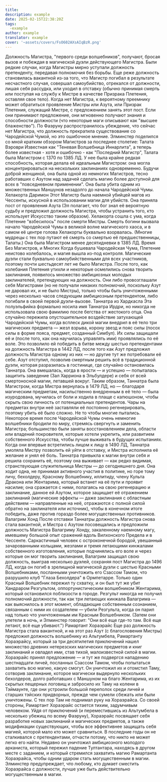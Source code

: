 ```yaml
---
title: 
description: example
date: 2025-02-15T22:38:20Z
tags:
  -example
author: example
translator: example
cover: '~assets/covers/FsO602AXsAIqBzR.png'
---
```


Должность Магистра, "первого среди волшебников", получают, бросая вызов и побеждая в магической дуэли действующего Магистра. Были редкие случаи, когда Магистры мирно уступали должность претенденту, передавая полномочия без борьбы.
Еще реже должность становилась вакантной из-за того, что Магистр погибал в результате несчастного случая, совершал самоубийство, отрекался от должности, лишая себя рассудка, или уходил в отставку (обычно принимая смерть или поступая на службу к Мистре в качестве Призрака Плетения, оставляя свое тело).
Когда нет Магистра, к вероятному преемнику может обратиться проявление Мистры или Азута, или Призрак Плетения, служащий Мистре, с предложением занять этот пост. Если они принимают предложение, они мгновенно получают знания и способности должности (что некоторые маги описывают как "высшее блаженство").
По Фаэруну распространилось убеждение, что сейчас нет Магистра, что должность прекратила существование со Чародейской Чумой, но это ошибочное мнение.
Элминстер поделился со мной кратким обзором Магистров за последнее столетие:
Талата Вэроври Известная как "Теневая Волшебница Иннарлита", а теперь более известная - хотя и ошибочно - как "Последний Магистр", Талата была Магистром с 1370 по 1385 ЛД. У нее была крайне редкая способность, которая делала её идеальным Магистром: она могла концентрироваться на нескольких заклинаниях одновременно. Будучи доброй женщиной, она была одной из немногих Магистров, тесно работавших с Азутом над задачей сделать магию более доступной для всех в "повседневном применении". Она была убита одним из множественных Маншунов незадолго до начала Чародейской Чумы.
Хелакорта Даримон Этот Магистр была наемной убийцей магов из Чессенты, искусной в использовании магии для убийств. Она приняла пост от проявления Азута (Эл полагает, что бог знал её вероятную судьбу и предложил должность Магистра, чтобы устранить того, кто использует Искусство таким образом). Хелакорта сошла с ума, когда Плетение "взбесилось" после смерти Мистры. Смерть богини вызвала начало Чародейской Чумы в великой волне магического хаоса, и в самом её центре голова Хелакорты буквально взорвалась. (Многие мудрецы с тех пор путают её смерть со смертью её предшественницы, Талаты.) Она была Магистром менее десятидневки в 1385 ЛД.
Время Без Магистров, и Многих Когда бушевала Чародейская Чума, Плетение неистово колебалось, и магия вышла из-под контроля. Магические дуэли стали буквально самоубийственными для всех участников, поэтому почти шестьдесят лет не было Магистра. После того, как колебания Плетения утихли и некоторые осмелились снова творить заклинания, появилось множество амбициозных молодых заклинателей, претендующих на должность. Они либо провозглашали себя Магистрами (но не получали никаких полномочий, поскольку Азут не даровал их, и не было Мистры), только чтобы быть уничтоженными через несколько часов следующим амбициозным претендентом, либо погибали в своей первой дуэли-вызове.
Таннатра из Хардкасла Эта полуэльфийка формально носила имя Таннатра Ирдри, но никогда не использовала свою фамилию после бегства от жестокого отца. Она случайно пережила опустошительное воздействие затухающей Чародейской Чумы, когда всплеск дикой магии внедрил в её тело три магических предмета — жезл взрыва, корону звезд и пояс силы (посох силы в форме пояса, предмет, созданный Симбул). Их силы защищали её и (после того, как она научилась управлять ими) проявлялись по её воле. Это позволило ей победить в битве между шестью претендентами на должность Магистра в 1442 ЛД, после того как Азут предложил должность Магистра одному из них — но другие тут же потребовали её себе. Азут отступил, позволив смертным решить всё в традиционной дуэли, которая разразилась в гостинице, где случайно остановилась Таннатра. Она вмешалась, когда в ярости — и успешно — попыталась защитить заведение (Зал Харриона в Эльбулдере) и себя от всей смертоносной магии, летавшей вокруг.
Таким образом, Таннатра была Магистром, когда Мистра вернулась в 1479 ЛД, но — благодаря магическим предметам, насильственно внедренным в её тело — была изуродована, мучилась от боли и ходила в плаще с капюшоном, чтобы скрыть свою личность от потенциальных претендентов. Чары на предметах внутри неё заставляли её постоянно регенерировать, поэтому убить её было сложно.
Не то чтобы многие пытались. Некоторое время после Чародейской Чумы очень немногие волшебники бродили по миру, стремясь свергнуть и заменить Магистра; большинство были заняты восстановлением дела, области или владений покровителя, которые хотели укрепить, или развитием собственного Искусства, чтобы лучше выживать в будущих испытаниях.
Когда они впервые встретились лицом к лицу в 1490 ЛД, Таннатра умоляла Мистру позволить ей уйти в отставку, и Мистра исполнила её желание и унял её боль. Таннатра привыкла к магии внутри себя и решила сохранить её, поэтому она выживает — как редко видимая, странствующая служительница Мистры — до сегодняшнего дня. Она ходит одна, не принимая активного участия в политике, но горе тому личу, бехолдеру, Красному Волшебнику, иллитиду, члену Культа Дракона или Жентарима, который встанет на её пути и проявит насилие; она сражается с ними, полагаясь на свою регенерацию и заклинание, данное ей Азутом, которое защищает её отражением заклинаний (магические эффекты — даже заклинания с областным действием — направленные на неё, отражаются с полной силой обратно на заклинателя или источник), чтобы в конечном итоге победить, даже против гораздо более могущественных противников.
Валагрим Хонд После отставки Таннатры должность Магистра снова стала вакантной, и Мистра с Азутом посовещались и предложили должность Магистра Валагриму Хонду, закаленному наемному магу, имевшему большой опыт сражений вдоль Вилхонского Предела и в Чессенте. Саркастичный человек с остроконечной бородой, увешанный зачарованными кольцами, жезлами и тремя летающими кинжалами собственного изготовления, которые подчинялись его воле и через которые он мог творить заклинания, Валагрим защищал свою должность, выиграв несколько дуэлей, сохраняя пост Магистра до 1496 ЛД, когда он погиб в зрелищной магической дуэли с шестью Красными Волшебниками, посланными уничтожить его Сзассом Тамом, что разрушило клуб "Глаза Бехолдера" в Ормпетарре. Только один Красный Волшебник пережил ту схватку, и он был тут же убит Хандраром Резгультом, оппортунистическим волшебником Жентарима, который остановился поблизости в городе. Резгульт никогда не получил полномочий должности, так как три летающих кинжала Валагрима — как выяснилось в этот момент, обладающие собственным сознанием, связанным с ними их создателем — убили Резгульта, когда он парил над только что уничтоженным им Красным Волшебником. (Затем они улетели в ночь, и Элминстер говорит: "Они всё еще где-то там. Всё еще летают, всё еще убивают.")
Рамартант Хораэрайс Еще раз должность Магистра стала вакантной, и на этот раз Азут (с благословения Мистры) предложил должность волшебнику из Альтумбела, Рамартанту Хораэрайсу, который за три десятилетия приключений нашел множество древних нетерезских магических предметов и книг заклинаний и овладел ими, став тихой, малоизвестной силой в магии.
Хораэрайс принял предложение — и тут же подвергся нападению шестнадцати личей, посланных Сзассом Тамом, чтобы попытаться захватить всю магию, какую смогут. Он уничтожил их и отомстил Таму, сотворив заклинание, которое магически выдернуло нескольких бехолдеров, долго работавших с Маншуном на благо Жентарима, из их скрытых пещерных логовищ и забросило их Таму на колени в Тэймаунте, где они устроили большой переполох среди личей и старших тэйских придворных, прежде чем сумели сбежать или были уничтожены. С тех пор Там не поднимал руку на Хораэрайса.
Со своей стороны, Рамартант Хораэрайс остается тихим, задумчивым человеком. Уйдя от приключений (и переместившись из Альтумбела в несколько убежищ по всему Фаэруну), Хораэрайс посвящает себя разработке новых заклинаний и магических предметов, а также модификации существующих, чтобы все эффективнее защищать себя магией, которой мало кто может сравниться.
В последние годы он не сталкивался с претендентами, отчасти потому, что никто не может легко его найти. Недавно он уничтожил амбициозного молодого арканиста, который пережил падение Тултантара, находясь в другом месте с заданием, и который стремился захватить магию Рамартанта Хораэрайса, чтобы одним ударом стать могущественным в магии.
Элминстер предупреждает, что любому, кто думает сместить Хораэрайса с должности, лучше уже быть действительно могущественным в магии.
